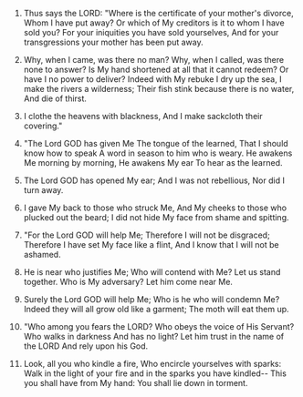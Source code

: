 
1. Thus says the LORD: "Where is the certificate of your mother's divorce, Whom I have put away? Or which of My creditors is it to whom I have sold you? For your iniquities you have sold yourselves, And for your transgressions your mother has been put away.

2. Why, when I came, was there no man? Why, when I called, was there none to answer? Is My hand shortened at all that it cannot redeem? Or have I no power to deliver? Indeed with My rebuke I dry up the sea, I make the rivers a wilderness; Their fish stink because there is no water, And die of thirst.

3. I clothe the heavens with blackness, And I make sackcloth their covering."

4. "The Lord GOD has given Me The tongue of the learned, That I should know how to speak A word in season to him who is weary. He awakens Me morning by morning, He awakens My ear To hear as the learned.

5. The Lord GOD has opened My ear; And I was not rebellious, Nor did I turn away.

6. I gave My back to those who struck Me, And My cheeks to those who plucked out the beard; I did not hide My face from shame and spitting.

7. "For the Lord GOD will help Me; Therefore I will not be disgraced; Therefore I have set My face like a flint, And I know that I will not be ashamed.

8. He is near who justifies Me; Who will contend with Me? Let us stand together. Who is My adversary? Let him come near Me.

9. Surely the Lord GOD will help Me; Who is he who will condemn Me? Indeed they will all grow old like a garment; The moth will eat them up.

10. "Who among you fears the LORD? Who obeys the voice of His Servant? Who walks in darkness And has no light? Let him trust in the name of the LORD And rely upon his God.

11. Look, all you who kindle a fire, Who encircle yourselves with sparks: Walk in the light of your fire and in the sparks you have kindled-- This you shall have from My hand: You shall lie down in torment.


